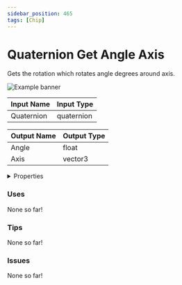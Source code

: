 ```yaml
---
sidebar_position: 465
tags: [Chip]
---
```


# Quaternion Get Angle Axis

Gets the rotation which rotates angle degrees around axis.



![Example banner](./assets/b415c3ce-5f9f-472b-8d70-daeb728b7c2d.svg)

| Input Name | Input Type |
|-----------|-----------|
| Quaternion | quaternion |

| Output Name | Output Type |
|-----------|-----------|
| Angle | float |
| Axis | vector3 |


<details>
  <summary>Properties</summary>
  <div>
    <div>
    <table>
      <thead>
        <tr>
          <th>Is beta required?</th>
          <th>❌</th>
        </tr>
        <tr>
          <th>Is this chip a trolling risk?</th>
          <th>❌</th>
        </tr>
        <tr>
          <th>Chip UUPD</th>
          <th>._uuid</th>
        </tr>
      </thead>
    </table>
    </div>
  </div>
</details>

### Uses

None so far!

### Tips

None so far!

### Issues

None so far!